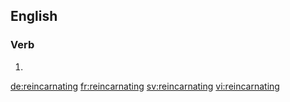 ==English==

===Verb===
{{head|en|present participle}}

# {{present participle of|reincarnate|lang=en}}

[[de:reincarnating]]
[[fr:reincarnating]]
[[sv:reincarnating]]
[[vi:reincarnating]]